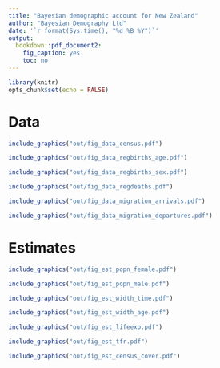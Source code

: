 ```yaml
---
title: "Bayesian demographic account for New Zealand"
author: "Bayesian Demography Ltd"
date: '`r format(Sys.time(), "%d %B %Y")`'
output:
  bookdown::pdf_document2:
    fig_caption: yes
    toc: no
---
```


```r
library(knitr)
opts_chunk$set(echo = FALSE)
```

# Data

```r
include_graphics("out/fig_data_census.pdf")
```

```r
include_graphics("out/fig_data_regbirths_age.pdf")
```

```r
include_graphics("out/fig_data_regbirths_sex.pdf")
```

```r
include_graphics("out/fig_data_regdeaths.pdf")
```

```r
include_graphics("out/fig_data_migration_arrivals.pdf")
```

```r
include_graphics("out/fig_data_migration_departures.pdf")
```

\clearpage

# Estimates


```r
include_graphics("out/fig_est_popn_female.pdf")
```

```r
include_graphics("out/fig_est_popn_male.pdf")
```

```r
include_graphics("out/fig_est_width_time.pdf")
```

```r
include_graphics("out/fig_est_width_age.pdf")
```

```r
include_graphics("out/fig_est_lifeexp.pdf")
```

```r
include_graphics("out/fig_est_tfr.pdf")
```

```r
include_graphics("out/fig_est_census_cover.pdf")
```

